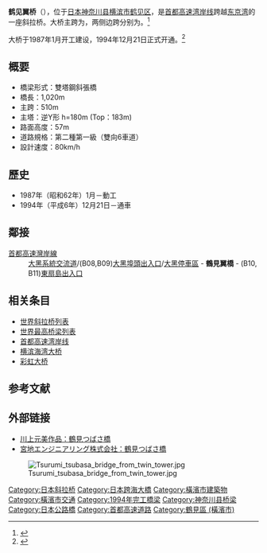 {{NoteTA
|G1=Unit
}}
{{Infobox Bridge
|bridge_name   = 鹤见翼桥
|native_name      = 鶴見つばさ橋
|native_name_lang = ja
|image         = Tsurumi-tsubasa-bridge.jpg
|caption       = 
|official_name = 
|carries       = [[File:Shuto_Urban_Expwy_Sign_B.svg|40px]] [[首都高速湾岸线|首都高速湾岸线]]
|crosses       = [[横滨港|横滨港]]
|locale        = {{JPN}} [[神奈川县|神奈川县]][[横滨市|横滨市]][[鹤见区_(横滨市)|鹤见区]]
|maint         = 
|id            = 
|designer      = [[川上元美|川上元美]]<br/>新日本技研株式会社<br/>八千代工程株式会社
|design        = [[斜拉桥|斜拉桥]]
|material      =
|spans         =
|pierswater    = 
|mainspan      = {{convert|510|m|ft|0}}
|length        = {{convert|1021|m|ft|0}}
|width         = {{convert|38|m|ft|0}}
|height        = {{convert|180|m|ft|0}}
|load          = 
|clearance     = 
|below         = {{convert|57|m|ft|0}}
|traffic       = 
|begin         = 1987年1月
|complete      = 1994年12月21日
|open          = 
|heritage      =
|collapsed     =
|preceded      =
|followed      =
|closed        = 
|toll          = 
|map_cue       = 
|map_image     = 
|map_alt       =
|map_text      = 
|map_width     = 
|coordinates   = {{coord|35.472222|139.699583|type:landmark_region:JP|display=inline,title|name=鹤见翼桥}}
|lat           = 
|lon           = 
|extra={{Location map | Japan | label=鹤见翼桥 | lat=35.472222 | long=139.699583 | position= | width= | float=center | caption=}}
}}

'''鹤见翼桥'''（{{jpn|j=鶴見つばさ橋|hg=つるみつばさばし}}），位于[[日本|日本]][[神奈川县|神奈川县]][[横滨市|横滨市]][[鹤见区_(横滨市)|鹤见区]]，是[[首都高速湾岸线|首都高速湾岸线]]跨越[[东京湾|东京湾]]的一座斜拉桥。大桥主跨为{{convert|510|m|ft|0}}，两侧边跨分别为{{convert|255|m|ft|0}}。<ref>{{structurae|id=s0001320|name=鹤见翼桥}}</ref>

大桥于1987年1月开工建设，1994年12月21日正式开通。<ref>{{cite web | url=http://www.shutoko.jp/fun/lightup/tsubasa | title=鶴見つばさ橋 | publisher=首都高速道路株式会社 | date= | author= | language=ja | accessdate=2013-04-22 | archive-date=2013-04-03 | archive-url=https://web.archive.org/web/20130403115555/http://www.shutoko.jp/fun/lightup/tsubasa | dead-url=no }}</ref>

== 概要 ==
* 橋梁形式：雙塔鋼斜張橋
* 橋長：1,020m
* 主跨：510m
* 主塔：逆Y形 h=180m (Top：183m)
* 路面高度：57m
* 道路規格：第二種第一級（雙向6車道）
* 設計速度：80km/h

== 歷史 ==
* 1987年（昭和62年）1月－動工
* 1994年（平成6年）12月21日－通車

== 鄰接 ==
; [[首都高速灣岸線|首都高速灣岸線]]
: [[大黑JCT|大黑系統交流道]]/(B08,B09)[[大黑埠頭出入口|大黑埠頭出入口]]/[[大黑停車區|大黑停車區]] - '''鶴見翼橋''' - (B10, B11)[[東扇島出入口|東扇島出入口]]

==相关条目==
*[[世界斜拉桥列表|世界斜拉桥列表]]
*[[世界最高桥梁列表|世界最高桥梁列表]]
*[[首都高速湾岸线|首都高速湾岸线]]
*[[横滨海湾大桥|横滨海湾大桥]]
*[[彩虹大桥|彩虹大桥]]

==参考文献==
{{Reflist}}

==外部链接==
*[http://www.motomi-kawakami.jp/works/works09_01.html 川上元美作品：鶴見つばさ橋]{{Wayback|url=http://www.motomi-kawakami.jp/works/works09_01.html |date=20120301044903 }} {{ja}} 
*[http://www.miyaji-eng.co.jp/bridge/business_long_bridge07.html 宮地エンジニアリング株式会社：鶴見つばさ橋]{{Wayback|url=http://www.miyaji-eng.co.jp/bridge/business_long_bridge07.html |date=20151107004646 }} {{ja}} 

[[File:Tsurumi_tsubasa_bridge_from_twin_tower.jpg|thumb]]

{{DEFAULTSORT:T}}
[[Category:日本斜拉桥|Category:日本斜拉桥]]
[[Category:日本跨海大橋|Category:日本跨海大橋]]
[[Category:橫濱市建築物|Category:橫濱市建築物]]
[[Category:橫濱市交通|Category:橫濱市交通]]
[[Category:1994年完工橋梁|Category:1994年完工橋梁]]
[[Category:神奈川县桥梁|Category:神奈川县桥梁]]
[[Category:日本公路橋|Category:日本公路橋]]
[[Category:首都高速道路|Category:首都高速道路]]
[[Category:鶴見區_(橫濱市)|Category:鶴見區 (橫濱市)]]